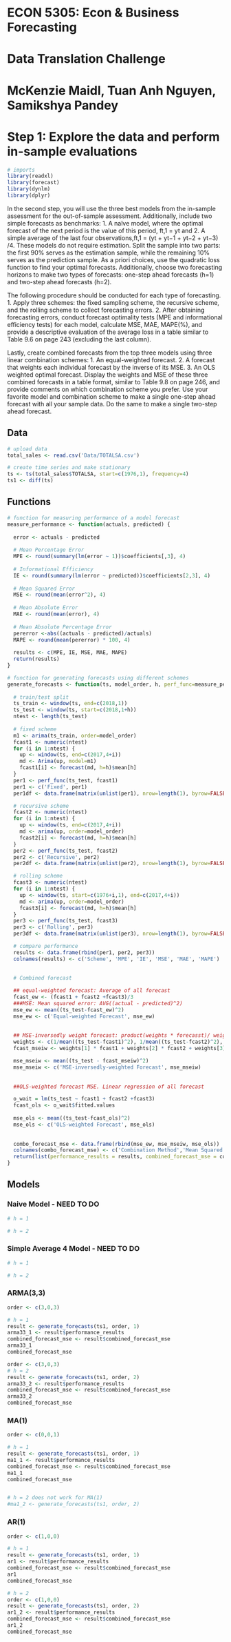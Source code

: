 # ECON 5305: Econ & Business Forecasting

# Data Translation Challenge

# McKenzie Maidl, Tuan Anh Nguyen, Samikshya Pandey

# Step 1: Explore the data and perform in-sample evaluations

```{r}
# imports
library(readxl)
library(forecast)
library(dynlm)
library(dplyr)
```

In the second step, you will use the three best models from the in-sample assessment for the out-of-sample assessment. Additionally, include two simple forecasts as benchmarks: 
  1. A naïve model, where the optimal forecast of the next period is the value of this period, ft,1 = yt and 
  2. A simple average of the last four observations,ft,1 = (yt + yt−1 + yt−2 + yt−3) /4. These models do not require estimation.
Split the sample into two parts: the first 90% serves as the estimation sample, while the remaining 10% serves as the prediction sample. As a priori choices, use the quadratic loss function to find your optimal forecasts. Additionally, choose two forecasting horizons to make two types of forecasts: one-step ahead forecasts (h=1) and two-step ahead forecasts (h=2).

The following procedure should be conducted for each type of forecasting. 
1. Apply three schemes: the fixed sampling scheme, the recursive scheme, and the rolling scheme to collect forecasting errors.
2. After obtaining forecasting errors, conduct forecast optimality tests (MPE and informational efficiency tests) for each model, calculate MSE, MAE, MAPE(%), and provide a descriptive evaluation of the average loss in a table similar to Table 9.6 on page 243 (excluding the last column).

Lastly, create combined forecasts from the top three models using three linear combination schemes:
1. An equal-weighted forecast.
2. A forecast that weights each individual forecast by the inverse of its MSE.
3. An OLS weighted optimal forecast.
Display the weights and MSE of these three combined forecasts in a table format, similar to Table 9.8 on page 246, and provide comments on which combination scheme you prefer. Use your favorite model and combination scheme to make a single one-step ahead forecast with all your sample data. Do the same to make a single two-step ahead forecast.

## Data
```{r}
# upload data
total_sales <- read.csv('Data/TOTALSA.csv')
```

```{r}
# create time series and make stationary
ts <- ts(total_sales$TOTALSA, start=c(1976,1), frequency=4)
ts1 <- diff(ts)
```

## Functions
```{r}
# function for measuring performance of a model forecast
measure_performance <- function(actuals, predicted) {
  
  error <- actuals - predicted
  
  # Mean Percentage Error
  MPE <- round(summary(lm(error ~ 1))$coefficients[,3], 4)
  
  # Informational Efficiency
  IE <- round(summary(lm(error ~ predicted))$coefficients[2,3], 4)
  
  # Mean Squared Error
  MSE <- round(mean(error^2), 4)
  
  # Mean Absolute Error
  MAE <- round(mean(error), 4)
  
  # Mean Absolute Percentage Error
  pererror <-abs((actuals - predicted)/actuals)
  MAPE <- round(mean(pererror) * 100, 4)
  
  results <- c(MPE, IE, MSE, MAE, MAPE)
  return(results)
}
```

```{r}
# function for generating forecasts using different schemes
generate_forecasts <- function(ts, model_order, h, perf_func=measure_performance) {
  
  # train/test split
  ts_train <- window(ts, end=c(2018,1))
  ts_test <- window(ts, start=c(2018,1+h))
  ntest <- length(ts_test)
  
  # fixed scheme
  m1 <- arima(ts_train, order=model_order)
  fcast1 <- numeric(ntest) 
  for (i in 1:ntest) {
    up <- window(ts, end=c(2017,4+i))
    md <- Arima(up, model=m1)
    fcast1[i] <- forecast(md, h=h)$mean[h]
  }
  per1 <- perf_func(ts_test, fcast1)
  per1 <- c('Fixed', per1)
  per1df <- data.frame(matrix(unlist(per1), nrow=length(1), byrow=FALSE))

  # recursive scheme
  fcast2 <- numeric(ntest)
  for (i in 1:ntest) {
    up <- window(ts, end=c(2017,4+i))
    md <- arima(up, order=model_order)
    fcast2[i] <- forecast(md, h=h)$mean[h]
  }
  per2 <- perf_func(ts_test, fcast2)
  per2 <- c('Recursive', per2)
  per2df <- data.frame(matrix(unlist(per2), nrow=length(1), byrow=FALSE))

  # rolling scheme
  fcast3 <- numeric(ntest)
  for (i in 1:ntest) {
    up <- window(ts, start=c(1976+i,1), end=c(2017,4+i))
    md <- arima(up, order=model_order)
    fcast3[i] <- forecast(md, h=h)$mean[h]
  }
  per3 <- perf_func(ts_test, fcast3)
  per3 <- c('Rolling', per3)
  per3df <- data.frame(matrix(unlist(per3), nrow=length(1), byrow=FALSE))

  # compare performance
  results <- data.frame(rbind(per1, per2, per3))
  colnames(results) <- c('Scheme', 'MPE', 'IE', 'MSE', 'MAE', 'MAPE')
  
  
  # Combined forecast

  ## equal-weighted forecast: Average of all forecast
  fcast_ew <- (fcast1 + fcast2 +fcast3)/3
  ###MSE: Mean squared error: AVG((actual - predicted)^2)
  mse_ew <- mean((ts_test-fcast_ew)^2)
  mse_ew <- c('Equal-weighted Forecast', mse_ew)
  
  
  ## MSE-inversedly weight forecast: product(weights * forecasst)/ weight: 1/MSE of forecast
  weights <- c(1/mean((ts_test-fcast1)^2), 1/mean((ts_test-fcast2)^2), 1/mean((ts_test-fcast3)^2))
  fcast_mseiw <- weights[1] * fcast1 + weights[2] * fcast2 + weights[3] * fcast3

  mse_mseiw <- mean((ts_test - fcast_mseiw)^2)
  mse_mseiw <- c('MSE-inversedly-weighted Forecast', mse_mseiw)
  
  
  ##OLS-weighted forecast MSE. Linear regression of all forecast

  o_wait = lm(ts_test ~ fcast1 + fcast2 +fcast3)
  fcast_ols <- o_wait$fitted.values
  
  mse_ols <- mean((ts_test-fcast_ols)^2)
  mse_ols <- c('OLS-weighted Forecast', mse_ols)
  
  
  combo_forecast_mse <- data.frame(rbind(mse_ew, mse_mseiw, mse_ols))
  colnames(combo_forecast_mse) <- c('Combination Method','Mean Squared Error')
  return(list(performance_results = results, combined_forecast_mse = combo_forecast_mse))
}
```

## Models

### Naive Model - NEED TO DO
```{r}
# h = 1

# h = 2

```

### Simple Average 4 Model - NEED TO DO
```{r}
# h = 1

# h = 2

```

### ARMA(3,3)
```{r}
order <- c(3,0,3)

# h = 1
result <- generate_forecasts(ts1, order, 1)
arma33_1 <- result$performance_results
combined_forecast_mse <- result$combined_forecast_mse
arma33_1
combined_forecast_mse

```
```{r}
order <- c(3,0,3)
# h = 2
result <- generate_forecasts(ts1, order, 2)
arma33_2 <- result$performance_results
combined_forecast_mse <- result$combined_forecast_mse
arma33_2
combined_forecast_mse
```

### MA(1)
```{r}
order <- c(0,0,1)

# h = 1
result <- generate_forecasts(ts1, order, 1)
ma1_1 <- result$performance_results
combined_forecast_mse <- result$combined_forecast_mse
ma1_1
combined_forecast_mse


# h = 2 does not work for MA(1)
#ma1_2 <- generate_forecasts(ts1, order, 2)
```

### AR(1)
```{r}
order <- c(1,0,0)

# h = 1
result <- generate_forecasts(ts1, order, 1)
ar1 <- result$performance_results
combined_forecast_mse <- result$combined_forecast_mse
ar1
combined_forecast_mse

```
```{r}
# h = 2
order <- c(1,0,0)
result <- generate_forecasts(ts1, order, 2)
ar1_2 <- result$performance_results
combined_forecast_mse <- result$combined_forecast_mse
ar1_2
combined_forecast_mse
```


